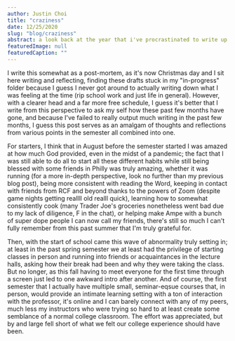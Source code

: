 ```yaml
---
author: Justin Choi
title: "craziness"
date: 12/25/2020
slug: "blog/craziness"
abstract: a look back at the year that i've procrastinated to write up since September
featuredImage: null
featuredCaption: ""
---
```



I write this somewhat as a post-mortem, as it's now Christmas day and I sit here writing and reflecting, finding these drafts stuck in my "in-progress" folder because I guess I never got around to actually writing down what I was feeling at the time (rip school work and just life in general). However, with a clearer head and a far more free schedule, I guess it's better that I write from this perspective to ask my self how these past few months have gone, and because I've failed to really output much writing in the past few months, I guess this post serves as an amalgam of thoughts and reflections from various points in the semester all combined into one.

For starters, I think that in August before the semester started I was amazed at how much God provided, even in the midst of a pandemic; the fact that I was still able to do all to start all these different habits while still being blessed with some friends in Philly was truly amazing, whether it was running (for a more in-depth perspective, look no further than my <StyledInternalLink to="/content/posts/7-28-2020" color={theme.colors.orange[1]}> previous </StyledInternalLink> blog post), being more consistent with reading the Word, keeping in contact with friends from RCF and beyond thanks to the powers of Zoom (despite game nights getting reallll old realll quick), learning how to somewhat consistently cook (many Trader Joe's groceries nonetheless went bad due to my lack of diligence, F in the chat), or helping make Ampe with a bunch of super dope people I can now call my friends, there's still so much I can't fully remember from this past summer that I'm truly grateful for.

Then, with the start of school came this wave of abnormality truly setting in; at least in the past spring semester we at least had the privilege of starting classes in person and running into friends or acquaintances in the lecture halls, asking how their break had been and why they were taking the class. But no longer, as this fall having to meet everyone for the first time through a screen just led to one awkward intro after another. And of course, the first semester that I actually have multiple small, seminar-eqsue courses that, in person, would provide an intimate learning setting with a ton of interaction with the professor, it's online and I can barely connect with any of my peers, much less my instructors who were trying so hard to at least create some semblance of a normal college classroom. The effort was appreciated, but by and large fell short of what we felt our college experience should have been.
